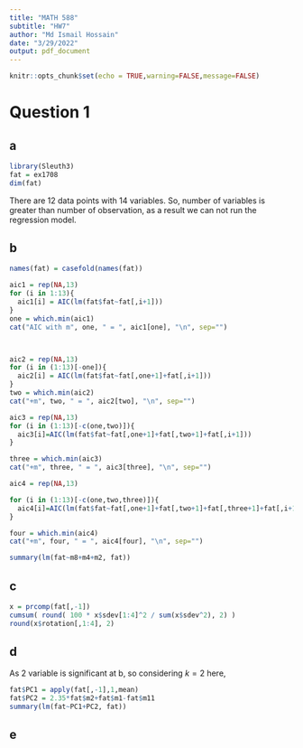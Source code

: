 ```yaml
---
title: "MATH 588"
subtitle: "HW7"
author: "Md Ismail Hossain"
date: "3/29/2022"
output: pdf_document
---
```



```r
knitr::opts_chunk$set(echo = TRUE,warning=FALSE,message=FALSE)
```

\newpage

# Question 1 

## a

```r
library(Sleuth3)
fat = ex1708
dim(fat)
```

There are 12 data points with 14 variables. So, number of variables is greater than number of observation, as a result we can not run the regression model.


## b

```r
names(fat) = casefold(names(fat))

aic1 = rep(NA,13)
for (i in 1:13){
  aic1[i] = AIC(lm(fat$fat~fat[,i+1])) 
} 
one = which.min(aic1) 
cat("AIC with m", one, " = ", aic1[one], "\n", sep="")



aic2 = rep(NA,13) 
for (i in (1:13)[-one]){
  aic2[i] = AIC(lm(fat$fat~fat[,one+1]+fat[,i+1]))
}
two = which.min(aic2) 
cat("+m", two, " = ", aic2[two], "\n", sep="")
```


```r
aic3 = rep(NA,13)
for (i in (1:13)[-c(one,two)]){
  aic3[i]=AIC(lm(fat$fat~fat[,one+1]+fat[,two+1]+fat[,i+1]))
} 

three = which.min(aic3)
cat("+m", three, " = ", aic3[three], "\n", sep="")

aic4 = rep(NA,13)

for (i in (1:13)[-c(one,two,three)]){
  aic4[i]=AIC(lm(fat$fat~fat[,one+1]+fat[,two+1]+fat[,three+1]+fat[,i+1]))
}

four = which.min(aic4)
cat("+m", four, " = ", aic4[four], "\n", sep="")
```


```r
summary(lm(fat~m8+m4+m2, fat))
```


## c

```r
x = prcomp(fat[,-1])
cumsum( round( 100 * x$sdev[1:4]^2 / sum(x$sdev^2), 2) )
round(x$rotation[,1:4], 2)
```

## d

As 2 variable is significant at b, so considering $k=2$ here,

```r
fat$PC1 = apply(fat[,-1],1,mean)
fat$PC2 = 2.35*fat$m2+fat$m1-fat$m11
summary(lm(fat~PC1+PC2, fat))
```

## e


